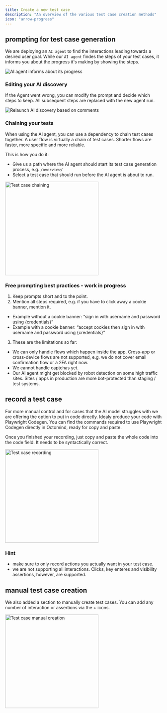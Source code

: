 ```yaml
---
title: Create a new test case
description: "An overview of the various test case creation methods"
icon: "arrow-progress"
---
```


## prompting for test case generation

We are deploying an `AI agent` to find the interactions leading towards a desired user goal.
While our `AI agent` findes the steps of your test cases, it informs you about the progress it's making by showing the steps.

<Frame caption="AI agent informs about its progress, screenshot 02/2024">
  <img
    src="images/AI-Agent-generating-steps.png"
    alt="AI agent informs about its progress"
  />
</Frame>

### Editing your AI discovery

If the Agent went wrong, you can modify the prompt and decide which steps to keep. All subsequent steps are replaced with the new agent run.

<Frame caption="Relaunch AI discovery based on your comments, screenshot 02/2024">
  <img
    src="images/AI-Agent-recreate-steps.png"
    alt="Relaunch AI discovery based on comments"
  />
</Frame>

### Chaining your tests

When using the AI agent, you can use a dependency to chain test cases together. A user flow is virtually a chain of test cases. Shorter flows are faster, more specific and more reliable.

This is how you do it:

- Give us a path where the AI agent should start its test case generation process, e.g. `/overview/`
- Select a test case that should run before the AI agent is about to run.

<Frame caption="Test case chaining, screenshot 02/2024">
  <img
    src="images/Test-case-define-dependency.png"
    alt="Test case chaining"
    width="300px"
  />
</Frame>

<div class="mt-8" />

### Free prompting best practices - work in progress

1. Keep prompts short and to the point.
2. Mention all steps required, e.g. if you have to click away a cookie banner, mention it.

- Example without a cookie banner: “sign in with username and password using \{credentials\}”
- Example with a cookie banner: “accept cookies then sign in with username and password using \{credentials\}”

3. These are the limitations so far:

- We can only handle flows which happen inside the app. Cross-app or cross-device flows are not supported, e.g. we do not cover email confirmation flow or a 2FA right now.
- We cannot handle captchas yet.
- Our AI agent might get blocked by robot detection on some high traffic sites. Sites / apps in production are more bot-protected than staging / test systems.

## record a test case

For more manual control and for cases that the AI model struggles with we are offering the option to put in code directly. Idealy produce your code with Playwright Codegen.
You can find the commands required to use Playwright Codegen directly in Octomind, ready for copy and paste.

Once you finished your recording, just copy and paste the whole code into the code field. It needs to be syntactically correct.

<Frame caption="Test case recording, screenshot 02/2024">
  <img
    src="images/Test-case-recording.png"
    alt="Test case recording"
    width="300px"
  />
</Frame>

### Hint

- make sure to only record actions you actually want in your test case.
- we are not supporting all interactions. Clicks, key enteres and visibility assertions, however, are supported.

## manual test case creation

We also added a section to manually create test cases. You can add any number of interaction or assertions via the + icons.

<Frame caption="Test case manual creation, screenshot 02/2024">
  <img
    src="images/Test-case-manual.png"
    alt="Test case manual creation"
    width="300px"
  />
</Frame>
